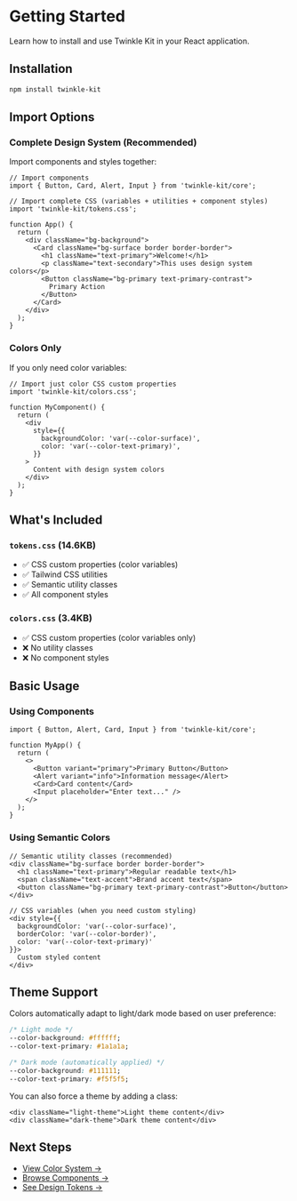 
<Meta title="Getting Started/Installation" />

# Getting Started

Learn how to install and use Twinkle Kit in your React application.

## Installation

```bash
npm install twinkle-kit
```

## Import Options

### Complete Design System (Recommended)

Import components and styles together:

```tsx
// Import components
import { Button, Card, Alert, Input } from 'twinkle-kit/core';

// Import complete CSS (variables + utilities + component styles)
import 'twinkle-kit/tokens.css';

function App() {
  return (
    <div className="bg-background">
      <Card className="bg-surface border border-border">
        <h1 className="text-primary">Welcome!</h1>
        <p className="text-secondary">This uses design system colors</p>
        <Button className="bg-primary text-primary-contrast">
          Primary Action
        </Button>
      </Card>
    </div>
  );
}
```

### Colors Only

If you only need color variables:

```tsx
// Import just color CSS custom properties
import 'twinkle-kit/colors.css';

function MyComponent() {
  return (
    <div
      style={{
        backgroundColor: 'var(--color-surface)',
        color: 'var(--color-text-primary)',
      }}
    >
      Content with design system colors
    </div>
  );
}
```

## What's Included

### `tokens.css` (14.6KB)

- ✅ CSS custom properties (color variables)
- ✅ Tailwind CSS utilities
- ✅ Semantic utility classes
- ✅ All component styles

### `colors.css` (3.4KB)

- ✅ CSS custom properties (color variables only)
- ❌ No utility classes
- ❌ No component styles

## Basic Usage

### Using Components

```tsx
import { Button, Alert, Card, Input } from 'twinkle-kit/core';

function MyApp() {
  return (
    <>
      <Button variant="primary">Primary Button</Button>
      <Alert variant="info">Information message</Alert>
      <Card>Card content</Card>
      <Input placeholder="Enter text..." />
    </>
  );
}
```

### Using Semantic Colors

```tsx
// Semantic utility classes (recommended)
<div className="bg-surface border border-border">
  <h1 className="text-primary">Regular readable text</h1>
  <span className="text-accent">Brand accent text</span>
  <button className="bg-primary text-primary-contrast">Button</button>
</div>

// CSS variables (when you need custom styling)
<div style={{
  backgroundColor: 'var(--color-surface)',
  borderColor: 'var(--color-border)',
  color: 'var(--color-text-primary)'
}}>
  Custom styled content
</div>
```

## Theme Support

Colors automatically adapt to light/dark mode based on user preference:

```css
/* Light mode */
--color-background: #ffffff;
--color-text-primary: #1a1a1a;

/* Dark mode (automatically applied) */
--color-background: #111111;
--color-text-primary: #f5f5f5;
```

You can also force a theme by adding a class:

```tsx
<div className="light-theme">Light theme content</div>
<div className="dark-theme">Dark theme content</div>
```

## Next Steps

- [View Color System →](/docs/system-colors--docs)
- [Browse Components →](/docs/components-button--docs)
- [See Design Tokens →](/docs/system-design-tokens--docs)
